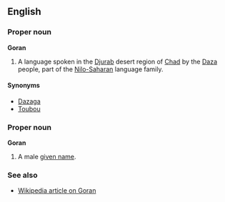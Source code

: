 ==English==
===Proper noun===
'''Goran'''

#A language spoken in the [[w:Djurab|Djurab]] desert region of [[Chad]] by the [[Daza]] people, part of the [[Nilo-Saharan]] language family.

====Synonyms====
*[[Dazaga]]
*[[Toubou]]

===Proper noun===
'''Goran'''

#A <!--Croatian only?  Goran Ivanisevic is Croatian-->male [[given name]].

===See also===
*[[w:Goran|Wikipedia article on Goran]]